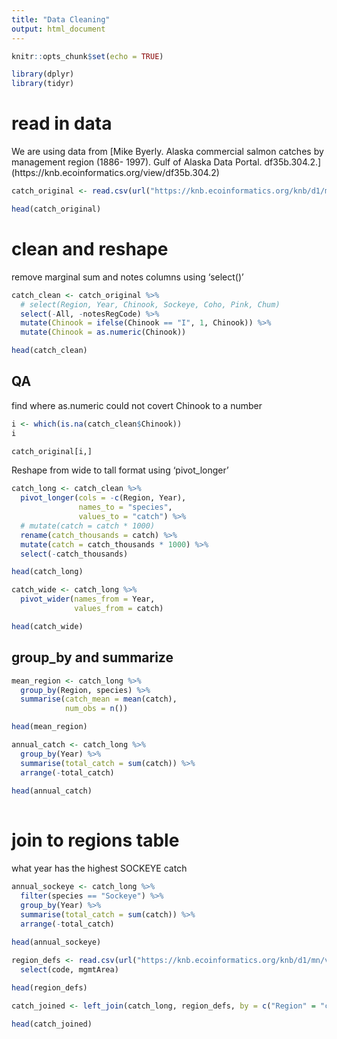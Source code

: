 ```yaml
---
title: "Data Cleaning"
output: html_document
---
```


```r
knitr::opts_chunk$set(echo = TRUE)
```



``` r

library(dplyr)
library(tidyr)

```


# read in data


We are using data from
[Mike Byerly. Alaska commercial salmon catches by management region (1886- 1997). Gulf of Alaska Data Portal. df35b.304.2.] (https://knb.ecoinformatics.org/view/df35b.304.2)


```r

catch_original <- read.csv(url("https://knb.ecoinformatics.org/knb/d1/mn/v2/object/df35b.302.1", method = "libcurl"), stringsAsFactors = FALSE)

head(catch_original)

```


# clean and reshape 

remove marginal sum and notes columns using 'select()'

```r

catch_clean <- catch_original %>%
  # select(Region, Year, Chinook, Sockeye, Coho, Pink, Chum)
  select(-All, -notesRegCode) %>%
  mutate(Chinook = ifelse(Chinook == "I", 1, Chinook)) %>%
  mutate(Chinook = as.numeric(Chinook))

head(catch_clean)

```

## QA

find where as.numeric could not covert Chinook to a number

```r
i <- which(is.na(catch_clean$Chinook))
i
```

```r

catch_original[i,]


```

Reshape from wide to tall format using 'pivot_longer'

```r

catch_long <- catch_clean %>%
  pivot_longer(cols = -c(Region, Year),
               names_to = "species",
               values_to = "catch") %>%
  # mutate(catch = catch * 1000)
  rename(catch_thousands = catch) %>%
  mutate(catch = catch_thousands * 1000) %>%
  select(-catch_thousands)

head(catch_long)

```

```r

catch_wide <- catch_long %>%
  pivot_wider(names_from = Year,
              values_from = catch)

head(catch_wide)

```


## group_by and summarize

```r

mean_region <- catch_long %>%
  group_by(Region, species) %>%
  summarise(catch_mean = mean(catch),
            num_obs = n())

head(mean_region)

```


```r

annual_catch <- catch_long %>%
  group_by(Year) %>%
  summarise(total_catch = sum(catch)) %>%
  arrange(-total_catch)
  
head(annual_catch)
  
```


# join to regions table


what year has the highest SOCKEYE catch

```r

annual_sockeye <- catch_long %>%
  filter(species == "Sockeye") %>%
  group_by(Year) %>%
  summarise(total_catch = sum(catch)) %>%
  arrange(-total_catch)
  
head(annual_sockeye)

```



```r

region_defs <- read.csv(url("https://knb.ecoinformatics.org/knb/d1/mn/v2/object/df35b.303.1",method = "libcurl"), stringsAsFactors = FALSE) %>%
  select(code, mgmtArea)

head(region_defs)

```


```r

catch_joined <- left_join(catch_long, region_defs, by = c("Region" = "code"))

head(catch_joined)

```











